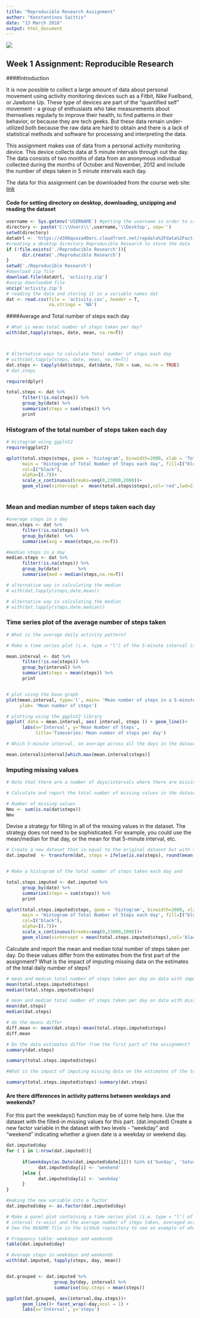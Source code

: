 ---
title: "Reproducible Research Assignment"
author: "Konstantinos Saittis"
date: "13 March 2016"
output: html_document
---


![](C:\\Users\\kwnstantinos\\Desktop\\Reproducible Research\\coursera.png)

## Week 1 Assignment: Reproducible Research

####Introduction
 
It is now possible to collect a large amount of data about personal movement using activity monitoring devices such as a Fitbit, Nike Fuelband, or Jawbone Up. These type of devices are part of the "quantified self" movement - a group of enthusiasts who take measurements about themselves regularly to improve their health, to find patterns in their behavior, or because they are tech geeks. 
But these data remain under-utilized both because the raw data are hard 
to obtain and there is a lack of statistical methods and software for 
processing and interpreting the data.

This assignment makes use of data from a personal activity monitoring device. 
This device collects data at 5 minute intervals through out the day. 
The data consists of two months of data from an anonymous individual collected during the months of October and November, 2012 and include the number of steps  taken in 5 minute intervals each day.

The data for this assignment can be downloaded from the course web site:
[link](https://d396qusza40orc.cloudfront.net/repdata%2Fdata%2Factivity.zip)

#### Code for setting directory on desktop, downloading, unzipping and reading the dataset
```{r, echo=FALSE, fig.keep='all'}
username <- Sys.getenv('USERNAME') #getting the username in order to create a path
directory <- paste('C:\\Users\\',username,'\\Desktop', sep='')
setwd(directory)
dataUrl <- 'https://d396qusza40orc.cloudfront.net/repdata%2Fdata%2Factivity.zip'
#creating a desktop directory Reproducible Research to store the data
if (!file.exists('./Reproducible Research')){       
      dir.create('./Reproducible Research')
}
setwd('./Reproducible Research')
#download zip file
download.file(dataUrl, 'activity.zip')
#unzip downloaded file
unzip('activity.zip')
# reading the data and storing it in a variable names dat
dat <- read.csv(file = 'activity.csv', header = T, 
                na.strings = 'NA')

```



####Average and Total number of steps each day
```{r, message=FALSE}
# What is mean total number of steps taken per day?
with(dat,tapply(steps, date, mean, na.rm=T))



# Alternative ways to calculate Total number of steps each day
# with(dat,tapply(steps, date, mean, na.rm=T))
dat.steps <- tapply(dat$steps, dat$date, FUN = sum, na.rm = TRUE)
# dat.steps

require(dplyr)

total.steps <- dat %>%
      filter(!is.na(steps)) %>%
      group_by(date) %>%
      summarize(steps = sum(steps)) %>%
      print
```



### Histogram of the total number of steps taken each day
```{r, message=FALSE, fig.keep='all'}
# Histogram using ggplot2
require(ggplot2)
```
```{r}
qplot(total.steps$steps, geom = 'histogram', binwidth=2000, xlab = 'Total Number of Steps each Day',
      main = 'Histogram of Total Number of Steps each day', fill=I("blue"),
      col=I("black"),
      alpha=I(.7))+
      scale_x_continuous(breaks=seq(0,23000,2000))+
      geom_vline(xintercept =  mean(total.steps$steps),col='red',lwd=2)
      
```


### Mean and median number of steps taken each day

```{r, fig.keep='all'}

#average steps in a day
mean.steps <- dat %>% 
      filter(!is.na(steps)) %>%
      group_by(date)  %>% 
      summarise(avg = mean(steps,na.rm=T))

#median steps in a day
median.steps <- dat %>% 
      filter(!is.na(steps)) %>%
      group_by(date)       %>% 
      summarise(med = median(steps,na.rm=T))

# alternative way in calculating the median
# with(dat,tapply(steps,date,mean))

# alternative way in calculating the median
# with(dat,tapply(steps,date,median))
```



### Time series plot of the average number of steps taken
```{r, fig.keep='all'}
# What is the average daily activity pattern?

# Make a time series plot (i.e. type = "l") of the 5-minute interval (x-axis) and # the average number of steps taken, averaged across all days (y-axis)

mean.interval <- dat %>%
      filter(!is.na(steps)) %>%
      group_by(interval) %>%
      summarize(steps = mean(steps)) %>%
      print   


# plot using the base graph
plot(mean.interval, type='l', main= 'Mean number of steps in a 5-minute interval',
     ylab= 'Mean number of steps')

# plotting using the ggplot2 library
ggplot( data = mean.interval, aes( interval, steps )) + geom_line()+
      labs(x='Interval', y='Mean Number of Steps',
           title='Timeseries: Mean number of steps per day')

# Which 5-minute interval, on average across all the days in the dataset, #contains the maximum number of steps?

mean.interval$interval[which.max(mean.interval$steps)]

```




### Imputing missing values

```{r, fig.keep='all'}
# Note that there are a number of days/intervals where there are missing values #(coded as NA). The presence of missing days may introduce bias into some calculations or summaries of the data.

# Calculate and report the total number of missing values in the dataset 

# Number of missing values
Nmv <- sum(is.na(dat$steps))
Nmv
```

Devise a strategy for filling in all of the missing values in the dataset. The strategy does not need to be sophisticated. For example, you could use the mean/median for that day, or the mean for that 5-minute interval, etc.


```{r, fig.keep='all', warning=FALSE}
# Create a new dataset that is equal to the original dataset but with the missing data filled in.
dat.imputed  <- transform(dat, steps = ifelse(is.na(steps), round(mean(dat$steps, na.rm=TRUE)), steps))


# Make a histogram of the total number of steps taken each day and 

total.steps.imputed <- dat.imputed %>%
      group_by(date) %>%
      summarize(steps = sum(steps)) %>%
      print

qplot(total.steps.imputed$steps, geom = 'histogram', binwidth=2000, xlab = 'Total Number of Steps each Day',
      main = 'Histogram of Total Number of Steps each day', fill=I("blue"),
      col=I("black"),
      alpha=I(.7))+
      scale_x_continuous(breaks=seq(0,23000,2000))+
      geom_vline(xintercept = mean(total.steps.imputed$steps),col='black',lwd=2)

```



Calculate and report the mean and median total number of steps taken per day. 
Do these values differ from the estimates from the first part of the assignment? 
What is the impact of imputing missing data on the estimates of the total daily number of steps?


```{r, fig.keep='all'}
# mean and median total number of steps taken per day on data with imputed values
mean(total.steps.imputed$steps)
median(total.steps.imputed$steps)

# mean and median total number of steps taken per day on data with missing values
mean(dat.steps)
median(dat.steps)

# do the means differ
diff.mean <- mean(dat.steps)-mean(total.steps.imputed$steps)
diff.mean

# Do the data estimates differ from the first part of the assignment?
summary(dat.steps)

summary(total.steps.imputed$steps)

#What is the impact of imputing missing data on the estimates of the total daily number of steps?

summary(total.steps.imputed$steps)-summary(dat.steps)

```

#### Are there differences in activity patterns between weekdays and weekends?
For this part the weekdays() function may be of some help here. 
Use the dataset with the filled-in missing values for this part. (dat.imputed)
Create a new factor variable in the dataset with two levels - "weekday" and "weekend" indicating whether a given date is a weekday or weekend day.


```{r, fig.keep='all'}
dat.imputed$day 
for ( i in 1:nrow(dat.imputed)){
      
      if(weekdays(as.Date(dat.imputed$date[i])) %in% c('Sunday', 'Saturday')){
            dat.imputed$day[i] <- 'weekend'
      }else {
            dat.imputed$day[i] <- 'weekday'
      }
}

#making the new variable into a factor
dat.imputed$day <- as.factor(dat.imputed$day)

# Make a panel plot containing a time series plot (i.e. type = "l") of the 5-minute 
# interval (x-axis) and the average number of steps taken, averaged across all weekday days or weekend days (y-axis). 
# See the README file in the GitHub repository to see an example of what this plot should look like using simulated data.

# Frequency table: weekdays and weekends
table(dat.imputed$day)

# Average steps in weekdays and weekends
with(dat.imputed, tapply(steps, day, mean))


dat.grouped <- dat.imputed %>% 
                  group_by(day, interval) %>%
                  summarise(day.steps = mean(steps))

ggplot(dat.grouped, aes(interval,day.steps))+
      geom_line()+ facet_wrap(~day,ncol = 1) +
      labs(x='Interval', y='steps')

```

























